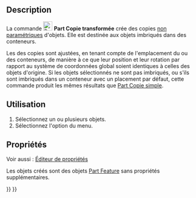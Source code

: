<languages/>

{{Docnav/fr
|[[Part_SimpleCopy/fr|Copie simple]]
|[[Part_ElementCopy/fr|Copie d'un élément]]
|[[Part_Workbench/fr|Atelier Part]]
|IconL=Part_SimpleCopy.svg
|IconR=Part_ElementCopy.svg
|IconC=Workbench_Part.svg
}}

{{GuiCommand/fr
|Name=Part TransformedCopy
|Name/fr=Part Copie transformée
|MenuLocation=Part → Créer une copie → Copie transformée
|Workbenches=[[Part_Workbench/fr|Part]]
|Version=0.19
|SeeAlso=[[Part_SimpleCopy/fr|Part Copie simple]]
}}

<span id="Description"></span>
== Description ==

La commande [[Image:Part_TransformedCopy.svg|24px]] '''Part Copie transformée''' crée des copies [[Glossary/fr#Non-parametric|non paramétriques]] d'objets. Elle est destinée aux objets imbriqués dans des conteneurs.

Les {{PropertyData|Placement}} des copies sont ajustées, en tenant compte de l'emplacement du ou des conteneurs, de manière à ce que leur position et leur rotation par rapport au système de coordonnées global soient identiques à celles des objets d'origine. Si les objets sélectionnés ne sont pas imbriqués, ou s'ils sont imbriqués dans un conteneur avec un placement par défaut, cette commande produit les mêmes résultats que [[Part_SimpleCopy/fr|Part Copie simple]].

<span id="Usage"></span>
== Utilisation ==

# Sélectionnez un ou plusieurs objets.
# Sélectionnez l'option {{MenuCommand|Part → Créer une copie → [[Image:Part_TransformedCopy.svg|16px]] Copie transformée}} du menu.

<span id="Properties"></span>
==Propriétés==

Voir aussi : [[Property_editor/fr|Éditeur de propriétés]]

Les objets créés sont des objets [[Part_Feature/fr|Part Feature]] sans propriétés supplémentaires.


{{Docnav/fr
|[[Part_SimpleCopy/fr|Copie simple]]
|[[Part_ElementCopy/fr|Copie d'un élément]]
|[[Part_Workbench/fr|Atelier Part]]
|IconL=Part_SimpleCopy.svg
|IconR=Part_ElementCopy.svg
|IconC=Workbench_Part.svg
}}

{{Part_Tools_navi{{#translation:}}}}
{{Userdocnavi{{#translation:}}}}